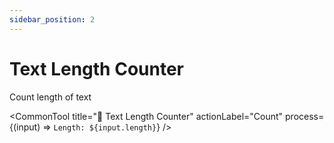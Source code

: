 ```yaml
---
sidebar_position: 2
---
```


# Text Length Counter

Count length of text 





<CommonTool
  title="📏 Text Length Counter"
  actionLabel="Count"
  process={(input) => `Length: ${input.length}`}
/>

